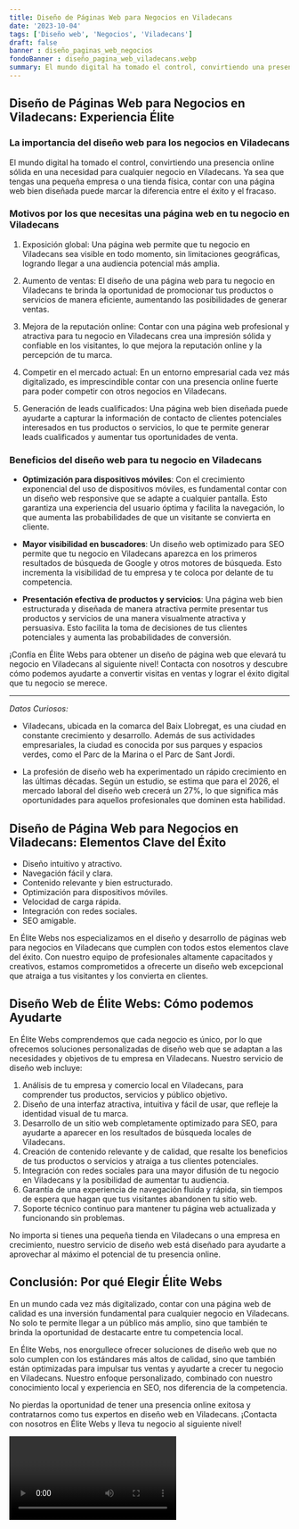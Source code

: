 ```yaml
---
title: Diseño de Páginas Web para Negocios en Viladecans
date: '2023-10-04'
tags: ['Diseño web', 'Negocios', 'Viladecans']
draft: false
banner : diseño_paginas_web_negocios
fondoBanner : diseño_pagina_web_viladecans.webp
summary: El mundo digital ha tomado el control, convirtiendo una presencia online sólida en una necesidad para cualquier negocio en Viladecans. Ya sea que tengas una pequeña empresa o una tienda física, contar con una página web bien diseñada puede marcar la diferencia entre el éxito y el fracaso.
---
```


## Diseño de Páginas Web para Negocios en Viladecans: Experiencia Élite

### La importancia del diseño web para los negocios en Viladecans

El mundo digital ha tomado el control, convirtiendo una presencia online sólida en una necesidad para cualquier negocio en Viladecans. Ya sea que tengas una pequeña empresa o una tienda física, contar con una página web bien diseñada puede marcar la diferencia entre el éxito y el fracaso.

### Motivos por los que necesitas una página web en tu negocio en Viladecans

1. Exposición global: Una página web permite que tu negocio en Viladecans sea visible en todo momento, sin limitaciones geográficas, logrando llegar a una audiencia potencial más amplia.

2. Aumento de ventas: El diseño de una página web para tu negocio en Viladecans te brinda la oportunidad de promocionar tus productos o servicios de manera eficiente, aumentando las posibilidades de generar ventas.

3. Mejora de la reputación online: Contar con una página web profesional y atractiva para tu negocio en Viladecans crea una impresión sólida y confiable en los visitantes, lo que mejora la reputación online y la percepción de tu marca.

4. Competir en el mercado actual: En un entorno empresarial cada vez más digitalizado, es imprescindible contar con una presencia online fuerte para poder competir con otros negocios en Viladecans.

5. Generación de leads cualificados: Una página web bien diseñada puede ayudarte a capturar la información de contacto de clientes potenciales interesados en tus productos o servicios, lo que te permite generar leads cualificados y aumentar tus oportunidades de venta.

### Beneficios del diseño web para tu negocio en Viladecans

- **Optimización para dispositivos móviles**: Con el crecimiento exponencial del uso de dispositivos móviles, es fundamental contar con un diseño web responsive que se adapte a cualquier pantalla. Esto garantiza una experiencia del usuario óptima y facilita la navegación, lo que aumenta las probabilidades de que un visitante se convierta en cliente.

- **Mayor visibilidad en buscadores**: Un diseño web optimizado para SEO permite que tu negocio en Viladecans aparezca en los primeros resultados de búsqueda de Google y otros motores de búsqueda. Esto incrementa la visibilidad de tu empresa y te coloca por delante de tu competencia.

- **Presentación efectiva de productos y servicios**: Una página web bien estructurada y diseñada de manera atractiva permite presentar tus productos y servicios de una manera visualmente atractiva y persuasiva. Esto facilita la toma de decisiones de tus clientes potenciales y aumenta las probabilidades de conversión.

¡Confía en Élite Webs para obtener un diseño de página web que elevará tu negocio en Viladecans al siguiente nivel! Contacta con nosotros y descubre cómo podemos ayudarte a convertir visitas en ventas y lograr el éxito digital que tu negocio se merece.

---

*Datos Curiosos:* 

- Viladecans, ubicada en la comarca del Baix Llobregat, es una ciudad en constante crecimiento y desarrollo. Además de sus actividades empresariales, la ciudad es conocida por sus parques y espacios verdes, como el Parc de la Marina o el Parc de Sant Jordi.

- La profesión de diseño web ha experimentado un rápido crecimiento en las últimas décadas. Según un estudio, se estima que para el 2026, el mercado laboral del diseño web crecerá un 27%, lo que significa más oportunidades para aquellos profesionales que dominen esta habilidad.

<GifSeo />

<Cta />

## Diseño de Página Web para Negocios en Viladecans: Elementos Clave del Éxito

- Diseño intuitivo y atractivo.
- Navegación fácil y clara.
- Contenido relevante y bien estructurado.
- Optimización para dispositivos móviles.
- Velocidad de carga rápida.
- Integración con redes sociales.
- SEO amigable.

En Élite Webs nos especializamos en el diseño y desarrollo de páginas web para negocios en Viladecans que cumplen con todos estos elementos clave del éxito. Con nuestro equipo de profesionales altamente capacitados y creativos, estamos comprometidos a ofrecerte un diseño web excepcional que atraiga a tus visitantes y los convierta en clientes.

## Diseño Web de Élite Webs: Cómo podemos Ayudarte

En Élite Webs comprendemos que cada negocio es único, por lo que ofrecemos soluciones personalizadas de diseño web que se adaptan a las necesidades y objetivos de tu empresa en Viladecans. Nuestro servicio de diseño web incluye:

1. Análisis de tu empresa y comercio local en Viladecans, para comprender tus productos, servicios y público objetivo.
2. Diseño de una interfaz atractiva, intuitiva y fácil de usar, que refleje la identidad visual de tu marca.
3. Desarrollo de un sitio web completamente optimizado para SEO, para ayudarte a aparecer en los resultados de búsqueda locales de Viladecans.
4. Creación de contenido relevante y de calidad, que resalte los beneficios de tus productos o servicios y atraiga a tus clientes potenciales.
5. Integración con redes sociales para una mayor difusión de tu negocio en Viladecans y la posibilidad de aumentar tu audiencia.
6. Garantía de una experiencia de navegación fluida y rápida, sin tiempos de espera que hagan que tus visitantes abandonen tu sitio web.
7. Soporte técnico continuo para mantener tu página web actualizada y funcionando sin problemas.

No importa si tienes una pequeña tienda en Viladecans o una empresa en crecimiento, nuestro servicio de diseño web está diseñado para ayudarte a aprovechar al máximo el potencial de tu presencia online.

## Conclusión: Por qué Elegir Élite Webs

En un mundo cada vez más digitalizado, contar con una página web de calidad es una inversión fundamental para cualquier negocio en Viladecans. No solo te permite llegar a un público más amplio, sino que también te brinda la oportunidad de destacarte entre tu competencia local.

En Élite Webs, nos enorgullece ofrecer soluciones de diseño web que no solo cumplen con los estándares más altos de calidad, sino que también están optimizadas para impulsar tus ventas y ayudarte a crecer tu negocio en Viladecans. Nuestro enfoque personalizado, combinado con nuestro conocimiento local y experiencia en SEO, nos diferencia de la competencia.

No pierdas la oportunidad de tener una presencia online exitosa y contratarnos como tus expertos en diseño web en Viladecans. ¡Contacta con nosotros en Élite Webs y lleva tu negocio al siguiente nivel!

<Video />

<CtaBot job='Negocios' city='Viladecans'/>

<Gmaps query='Viladecans+españa+maps' />